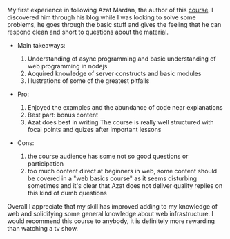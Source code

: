 
My first experience in following Azat Mardan, the author of this [course](https://www.udemy.com/nodeprogram). I discovered him through his blog while I was looking to solve some problems, he goes through the basic stuff and gives the feeling that he can respond clean and short to questions about the material.

- Main takeaways:
   1. Understanding of async programming and basic understanding of web programming in nodejs
   2. Acquired knowledge of server constructs and basic modules
   3. Illustrations of some of the greatest pitfalls
   
- Pro:
    1. Enjoyed the examples and the abundance of code near explanations
    2. Best part: bonus content
    3. Azat does best in writing
The course is really well structured with focal points and quizes after important lessons

- Cons:
    1. the course audience has some not so good questions or participation
    2. too much content direct at beginners in web, some content should be covered in a "web basics course" as it seems disturbing sometimes and it's clear that Azat does not deliver quality replies on this kind of dumb questions
    
Overall I appreciate that my skill has improved adding to my knowledge of web and solidifying some general knowledge about web infrastructure. I would recommend this course to anybody, it is definitely more rewarding than watching a tv show.
